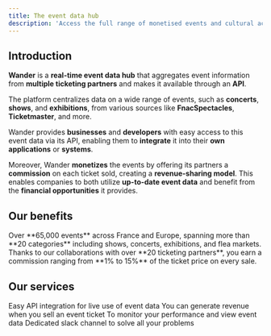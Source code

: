 ```yaml
---
title: The event data hub
description: 'Access the full range of monetised events and cultural activities.'
---
```


## Introduction

**Wander** is a **real-time event data hub** that aggregates event information from **multiple ticketing partners** and makes it available through an **API**.

The platform centralizes data on a wide range of events, such as **concerts**, **shows**, and **exhibitions**, from various sources like **FnacSpectacles**, **Ticketmaster**, and more.

Wander provides **businesses** and **developers** with easy access to this event data via its API, enabling them to **integrate** it into their **own applications** or **systems**.

Moreover, Wander **monetizes** the events by offering its partners a **commission** on each ticket sold, creating a **revenue-sharing model**.
This enables companies to both utilize **up-to-date event data** and benefit from the **financial opportunities** it provides.

## Our benefits

<CardGroup cols={1}>
  <Card title="Access event data" icon="calendar-days" href="https://wander-app.fr/explore">
    Over **65,000 events** across France and Europe, spanning more than **20 categories** including shows, concerts, exhibitions, and flea markets.
  </Card>

  <Card title="Generates additional income" icon="dollar-sign">
     Thanks to our collaborations with over **20 ticketing partners**, you earn a commission ranging from **1% to 15%** of the ticket price on every sale.
  </Card>
</CardGroup>

## Our services

<CardGroup cols={2}>
  <Card title="Access our API" icon="gear" href="/api-reference/introduction" target="_self">
    Easy API integration for live use of event data
  </Card>

  <Card title="Commissioned events" icon="dollar-sign">
    You can generate revenue when you sell an event ticket
  </Card>

  <Card title="Back office" icon="browser" href="https://wander-app.fr/office">
    To monitor your performance and view event data
  </Card>

  <Card title="Support" icon="slack">
    Dedicated slack channel to solve all your problems
  </Card>
</CardGroup>
